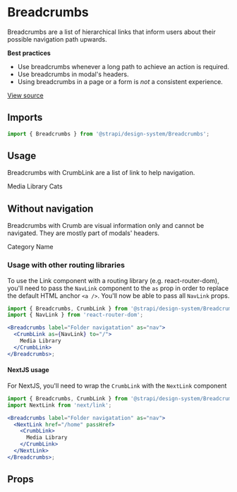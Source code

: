 <!--- Breadcrumbs.stories.mdx --->


<Meta title="Design System/Components/v2/Breadcrumbs" component={Breadcrumbs} />

# Breadcrumbs

Breadcrumbs are a list of hierarchical links that inform users about their possible navigation path upwards.

**Best practices**

- Use breadcrumbs whenever a long path to achieve an action is required.
- Use breadcrumbs in modal's headers.
- Using breadcrumbs in a page or a form is _not_ a consistent experience.

[View source](https://github.com/strapi/design-system/tree/main/packages/strapi-design-system/src/Breadcrumbs)

## Imports

```js
import { Breadcrumbs } from '@strapi/design-system/Breadcrumbs';
```

## Usage

Breadcrumbs with CrumbLink are a list of link to help navigation.

<Canvas>
  <Story name="base">
    <Stack horizontal spacing={3}>
      <Breadcrumbs label="Folder navigatation" as="nav">
        <CrumbLink href="/">Media Library</CrumbLink>
        <CrumbLink isLast href='/cats'>Cats</CrumbLink>
      </Breadcrumbs>
    </Stack>
  </Story>
</Canvas>

## Without navigation

Breadcrumbs with Crumb are visual information only and cannot be navigated. They are mostly part of modals' headers.

<Canvas>
  <Story name="without-nagivation">
    <Stack horizontal spacing={3}>
      <CollectionType />
      <Breadcrumbs label="Category model, name field">
        <Crumb>Category</Crumb>
        <Crumb isLast>Name</Crumb>
      </Breadcrumbs>
    </Stack>
  </Story>
</Canvas>

### Usage with other routing libraries

To use the Link component with a routing library (e.g. react-router-dom), you'll need to pass the `NavLink` component to the `as` prop in order to replace the default HTML anchor `<a />`.
You'll now be able to pass all `NavLink` props.

```jsx
import { Breadcrumbs, CrumbLink } from '@strapi/design-system/Breadcrumbs';
import { NavLink } from 'react-router-dom';

<Breadcrumbs label="Folder navigatation" as="nav">
  <CrumbLink as={NavLink} to="/">
    Media Library
  </CrumbLink>
</Breadcrumbs>;
```

#### NextJS usage

For NextJS, you'll need to wrap the `CrumbLink` with the `NextLink` component

```jsx
import { Breadcrumbs, CrumbLink } from '@strapi/design-system/Breadcrumbs';
import NextLink from 'next/link';

<Breadcrumbs label="Folder navigatation" as="nav">
  <NextLink href="/home" passHref>
    <CrumbLink>
      Media Library
    </CrumbLink>
  </NextLink>
</Breadcrumbs>;
```

## Props

<ArgsTable of={Breadcrumbs} />
